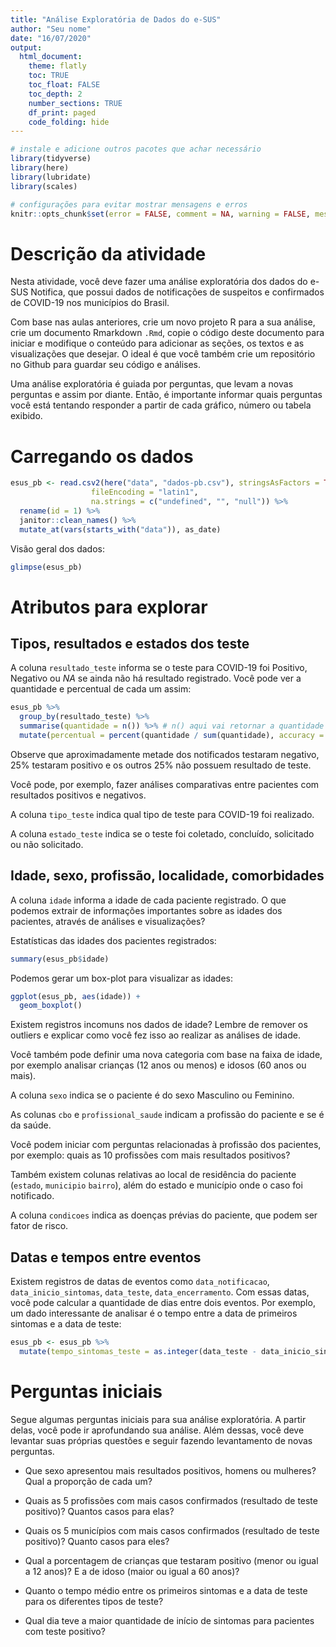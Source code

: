 ```yaml
---
title: "Análise Exploratória de Dados do e-SUS"
author: "Seu nome"
date: "16/07/2020"
output:
  html_document:
    theme: flatly
    toc: TRUE
    toc_float: FALSE
    toc_depth: 2
    number_sections: TRUE
    df_print: paged
    code_folding: hide
---
```


```r
# instale e adicione outros pacotes que achar necessário
library(tidyverse)
library(here)
library(lubridate)
library(scales)

# configurações para evitar mostrar mensagens e erros
knitr::opts_chunk$set(error = FALSE, comment = NA, warning = FALSE, message = FALSE)
```

# Descrição da atividade

Nesta atividade, você deve fazer uma análise exploratória dos dados do e-SUS Notifica, que possui dados de notificações de suspeitos e confirmados de COVID-19 nos municípios do Brasil.

Com base nas aulas anteriores, crie um novo projeto R para a sua análise, crie um documento Rmarkdown `.Rmd`, copie o código deste documento para iniciar e modifique o conteúdo para adicionar as seções, os textos e as visualizações que desejar. O ideal é que você também crie um repositório no Github para guardar seu código e análises.

Uma análise exploratória é guiada por perguntas, que levam a novas perguntas e assim por diante. Então, é importante informar quais perguntas você está tentando responder a partir de cada gráfico, número ou tabela exibido.

# Carregando os dados

```r
esus_pb <- read.csv2(here("data", "dados-pb.csv"), stringsAsFactors = TRUE, 
                  fileEncoding = "latin1",
                  na.strings = c("undefined", "", "null")) %>%
  rename(id = 1) %>%
  janitor::clean_names() %>%
  mutate_at(vars(starts_with("data")), as_date)
```

Visão geral dos dados:

```r
glimpse(esus_pb)
```

# Atributos para explorar

## Tipos, resultados e estados dos teste

A coluna `resultado_teste` informa se o teste para COVID-19 foi Positivo, Negativo ou _NA_ se ainda não há resultado registrado. Você pode ver a quantidade e percentual de cada um assim:

```r
esus_pb %>%
  group_by(resultado_teste) %>%
  summarise(quantidade = n()) %>% # n() aqui vai retornar a quantidade por grupo
  mutate(percentual = percent(quantidade / sum(quantidade), accuracy = 1))
```

Observe que aproximadamente metade dos notificados testaram negativo, 25% testaram positivo e os outros 25% não possuem resultado de teste.

Você pode, por exemplo, fazer análises comparativas entre pacientes com resultados positivos e negativos.

A coluna `tipo_teste` indica qual tipo de teste para COVID-19 foi realizado.

A coluna `estado_teste` indica se o teste foi coletado, concluído, solicitado ou não solicitado.

## Idade, sexo, profissão, localidade, comorbidades

A coluna `idade` informa a idade de cada paciente registrado. O que podemos extrair de informações importantes sobre as idades dos pacientes, através de análises e visualizações?

Estatísticas das idades dos pacientes registrados:
```r
summary(esus_pb$idade)
```

Podemos gerar um box-plot para visualizar as idades:

```r
ggplot(esus_pb, aes(idade)) +
  geom_boxplot()
```

Existem registros incomuns nos dados de idade? Lembre de remover os outliers e explicar como você fez isso ao realizar as análises de idade.

Você também pode definir uma nova categoria com base na faixa de idade, por exemplo analisar crianças (12 anos ou menos) e idosos (60 anos ou mais).

A coluna `sexo` indica se o paciente é do sexo Masculino ou Feminino.

As colunas `cbo` e `profissional_saude` indicam a profissão do paciente e se é da saúde.

Você podem iniciar com perguntas relacionadas à profissão dos pacientes, por exemplo: quais as 10 profissões com mais resultados positivos?

Também existem colunas relativas ao local de residência do paciente (`estado`, `municipio` `bairro`), além do estado e município onde o caso foi notificado. 

A coluna `condicoes` indica as doenças prévias do paciente, que podem ser fator de risco.

## Datas e tempos entre eventos

Existem registros de datas de eventos como `data_notificacao`, `data_inicio_sintomas`, `data_teste`, `data_encerramento`. Com essas datas, você pode calcular a quantidade de dias entre dois eventos. Por exemplo, um dado interessante de analisar é o tempo entre a data de primeiros sintomas e a data de teste:

```r
esus_pb <- esus_pb %>%
  mutate(tempo_sintomas_teste = as.integer(data_teste - data_inicio_sintomas))
```

# Perguntas iniciais

Segue algumas perguntas iniciais para sua análise exploratória. A partir delas, você pode ir aprofundando sua análise. Além dessas, você deve levantar suas próprias questões e seguir fazendo levantamento de novas perguntas.

- Que sexo apresentou mais resultados positivos, homens ou mulheres? Qual a proporção de cada um?

- Quais as 5 profissões com mais casos confirmados (resultado de teste positivo)? Quantos casos para elas?

- Quais os 5 municípios com mais casos confirmados (resultado de teste positivo)? Quanto casos para eles?

- Qual a porcentagem de crianças que testaram positivo (menor ou igual a 12 anos)? E a de idoso (maior ou igual a 60 anos)?

- Quanto o tempo médio entre os primeiros sintomas e a data de teste para os diferentes tipos de teste?

- Qual dia teve a maior quantidade de início de sintomas para pacientes com teste positivo?
